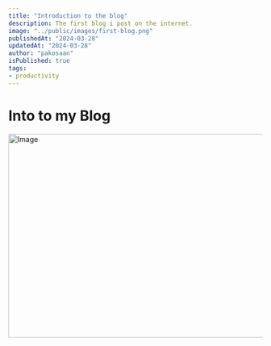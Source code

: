```yaml
---
title: "Introduction to the blog"
description: The first blog i post on the internet.
image: "../public/images/first-blog.png"
publishedAt: "2024-03-28"
updatedAt: "2024-03-28"
author: "pakosaan"
isPublished: true
tags: 
- productivity
---
```


# Into to my Blog
<Image
  src="/images/first-blog.png"
  width="718"
  height="404"
  alt="Image"
  sizes="100vw"
/>
